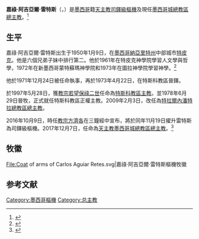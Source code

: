 {{Spanish name|阿吉亞爾|雷特斯}}
{{Infobox Christian leader
| type             = Cardinal
| honorific-prefix =
| name             = 嘉祿·阿吉亞爾·雷特斯<br />Carlos Aguiar Retes
| honorific-suffix = 
| title            = [[天主教墨西哥城總教區|天主教墨西哥城總教區總主教]]
| image            = Cardenalaguiar.jpg
| image_size       = 
| alt              = 
| caption          = 
| native_name      = 
| native_name_lang = 
| archdiocese      =
| province         = 
| metropolis       = 
| diocese          = 
| see              =
| elected          = 
| appointed        = 
| enthroned        =
| term             = 
| term_start       = 
| term_end         = 
| quashed          = 
| predecessor      =
| successor        = 
| opposed          = 
| other_post       = 
<!---------- Orders ---------->
| ordination       = 1973年4月22日
| ordained_by      = 
| consecration     = 1997年6月29日
| consecrated_by   = 
| cardinal         = 2016年11月19日
| created_cardinal_by = [[教宗方濟各|教宗方濟各]]
| rank             = [[樞機|司鐸級樞機]]
<!---------- Personal details ---------->
| birth_name       = Carlos Aguiar Retes
| birth_date       = {{Birth date and age|1950|1|9|df=yes}}
| birth_place      = [[墨西哥|墨西哥]][[納亞里特州|納亞里特州]][[特皮克|特皮克]]
| death_date       = 
| death_place      = 
| buried           = 
| tomb             = 
| resting_place_coordinates = 
| nationality      = [[墨西哥|墨西哥]]
| religion         = [[羅馬天主教|羅馬天主教]]
| residence        = 
| parents          = 
| spouse           = 
| occupation       = 
| profession       = 
| previous_post    = [[天主教特斯科教區|特斯科教區主教]]<br />[[天主教特拉爾內潘特拉總教區|特拉爾內潘特拉總教區總主教]]
| education        =
| alma_mater       = 
| motto            = {{lang|la|Que todos sean uno}}<br/>（願眾為一）
| signature        = 
| signature_alt    = 
| coat_of_arms     = Coat of arms of Carlos Aguiar Retes.svg
| coat_of_arms_alt = 
}}
'''嘉祿·阿吉亞爾·雷特斯'''（{{lang-en|Carlos Aguiar Retes}}，{{bd|1950年|1月9日|catIdx= Carlos Aguiar Retes}}）是[[墨西哥|墨西哥]]籍[[天主教|天主教]][[樞機|司鐸級樞機]]及現任[[天主教墨西哥城總教區|墨西哥城總教區總主教]]。<ref>{{cite web |title=AGUIAR RETES Card. Carlos |url=https://press.vatican.va/content/salastampa/en/documentation/cardinali_biografie/cardinali_bio_aguiar-retes_c.html |publisher=Holy See Press Office |accessdate=2019-03-09 |archiveurl=https://web.archive.org/web/20190309103201/https://press.vatican.va/content/salastampa/en/documentation/cardinali_biografie/cardinali_bio_aguiar-retes_c.html |archivedate=2019-03-09 |language=en |dead-url=no }}</ref>

==生平==
嘉祿·阿吉亞爾·雷特斯出生于1950年1月9日，在[[墨西哥|墨西哥]][[納亞里特州|納亞里特州]]中部城市[[特皮克|特皮克]]。他是六個兄弟子妹中排行第二。他於1961年在特皮克神學院學習人文學與哲學，1972年在新墨西哥蒙特蘇瑪神學院和1973年在圖拉神學院學習神學。<ref>{{cite web|url=https://www.tierradeenmedio.org.mx/arquidiocesis/obispos/carlos-aguiar|title=Mons. Carlos Aguiar Retes|publisher=特拉爾內潘特拉總教區|date=2014年|language=es|access-date=2016-10-25|archive-date=2017-09-13|archive-url=https://web.archive.org/web/20170913232117/https://www.tierradeenmedio.org.mx/arquidiocesis/obispos/carlos-aguiar|dead-url=no}}</ref>

他於1971年12月24日被任命執事，再於1973年4月22日，在特斯科教區晉鐸。

於1997年5月28日，獲[[教宗若望保祿二世|教宗若望保祿二世]]任命為[[天主教特斯科教區|特斯科教區主教]]。並1978年6月29日晉牧，正式就任特斯科教區正權主教。2009年2月3日，改任為[[天主教特拉爾內潘特拉總教區|特拉爾內潘特拉總教區總主教]]。

2016年10月9日，時任[[教宗方濟各|教宗方濟各]]在三鐘經中宣布，將於同年11月19日擢升雷特斯為司鐸級樞機。2017年12月7日，任命為[[天主教墨西哥城總教區|天主教墨西哥城總教區總主教]]。<ref>{{cite web | url=http://saltandlighttv.org/chinese/consistory-for-new-cardinals-2016/ | title=教宗將於慈悲禧年閉幕前夕擢升17名樞機 | publisher=鹽與光 | date=2016-10-09 | accessdate=2016-10-03 | language=中文 | archive-date=2016-10-10 | archive-url=https://web.archive.org/web/20161010222014/http://saltandlighttv.org/chinese/consistory-for-new-cardinals-2016/ | dead-url=no }}</ref>

== 牧徽 ==
<gallery>
File:Coat of arms of Carlos Aguiar Retes.svg|嘉祿·阿吉亞爾·雷特斯樞機牧徽
</gallery>

== 参考文献 ==
{{reflist}}

{{樞機團}}
{{Authority control}}

[[Category:墨西哥樞機|Category:墨西哥樞機]]
[[Category:总主教|Category:总主教]]